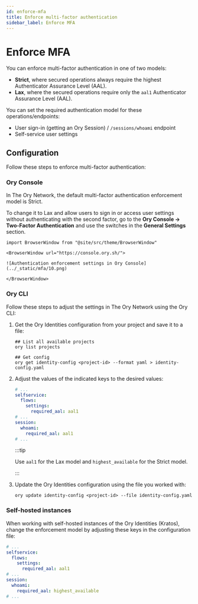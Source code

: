 ```yaml
---
id: enforce-mfa
title: Enforce multi-factor authentication
sidebar_label: Enforce MFA
---
```


# Enforce MFA

You can enforce multi-factor authentication in one of two models:

- **Strict**, where secured operations always require the highest Authenticator Assurance Level (AAL).
- **Lax**, where the secured operations require only the `aal1` Authenticator Assurance Level (AAL).

You can set the required authentication model for these operations/endpoints:

- User sign-in (getting an Ory Session) / `/sessions/whoami` endpoint
- Self-service user settings

## Configuration

Follow these steps to enforce multi-factor authentication:

### Ory Console

In The Ory Network, the default multi-factor authentication enforcement model is Strict.

To change it to Lax and allow users to sign in or access user settings without authenticating with the second factor, go to the
**Ory Console → Two-Factor Authentication** and use the switches in the **General Settings** section.

```mdx-code-block
import BrowserWindow from "@site/src/theme/BrowserWindow"

<BrowserWindow url="https://console.ory.sh/">

![Authentication enforcement settings in Ory Console](../_static/mfa/10.png)

</BrowserWindow>
```

### Ory CLI

Follow these steps to adjust the settings in The Ory Network using the Ory CLI:

1. Get the Ory Identities configuration from your project and save it to a file:

   ```shell
   ## List all available projects
   ory list projects

   ## Get config
   ory get identity-config <project-id> --format yaml > identity-config.yaml
   ```

2. Adjust the values of the indicated keys to the desired values:

   ```yaml title="identity-config.yaml"
   # ...
   selfservice:
     flows:
       settings:
         required_aal: aal1
   # ...
   session:
     whoami:
       required_aal: aal1
   # ...
   ```

   :::tip

   Use `aal1` for the Lax model and `highest_available` for the Strict model.

   :::

3. Update the Ory Identities configuration using the file you worked with:

   ```shell
   ory update identity-config <project-id> --file identity-config.yaml
   ```

### Self-hosted instances

When working with self-hosted instances of the Ory Identities (Kratos), change the enforcement model by adjusting these keys in
the configuration file:

```yaml title="config.yml"
# ...
selfservice:
  flows:
    settings:
      required_aal: aal1
# ...
session:
  whoami:
    required_aal: highest_available
# ...
```
